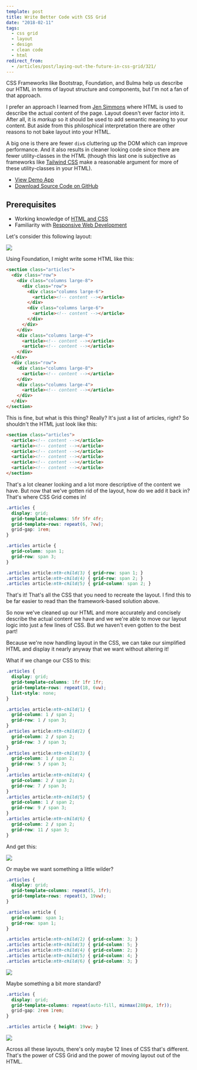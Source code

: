 ```yaml
---
template: post
title: Write Better Code with CSS Grid
date: "2018-02-11"
tags:
  - css grid
  - layout
  - design
  - clean code
  - html
redirect_from:
  - /articles/post/laying-out-the-future-in-css-grid/321/
---
```


CSS Frameworks like Bootstrap, Foundation, and Bulma help us describe our HTML in terms of layout structure and components, but I'm not a fan of that approach.

I prefer an approach I learned from [Jen Simmons](https://www.youtube.com/watch?v=qNtJ5p3h2A4) where HTML is used to describe the actual content of the page. Layout doesn't ever factor into it. After all, it is *markup* so it should be used to add semantic meaning to your content. But aside from this philosphical interpretation there are other reasons to not bake layout into your HTML.

A big one is there are fewer `div`s cluttering up the DOM which can improve performance. And it also results in cleaner looking code since there are fewer utility-classes in the HTML (though this last one is subjective as frameworks like [Tailwind CSS](https://tailwindcss.com/) make a reasonable argument for more of these utility-classes in your HTML).

* [View Demo App](https://ui-playground-grid-demo.glitch.me/)
* [Download Source Code on GitHub](https://github.com/arkmuntasser/css-grid-demos)

## Prerequisites

* Working knowledge of [HTML and CSS](https://internetingishard.com/html-and-css/)
* Familiarity with [Responsive Web Development](https://www.smashingmagazine.com/2011/01/guidelines-for-responsive-web-design/)

Let's consider this following layout:

![](https://res.cloudinary.com/arkmuntasser/image/upload/c_scale,f_auto,q_80,w_800/v1564885707/PixelSnap_2019-08-03_at_19.21.49_2x.png)

Using Foundation, I might write some HTML like this:

```html
<section class="articles">
  <div class="row">
    <div class="columns large-8">
      <div class="row">
        <div class="columns large-6">
          <article><!-- content --></article>
        </div>
        <div class="columns large-6">
          <article><!-- content --></article>
        </div>
      </div>
    </div>
    <div class="columns large-4">
      <article><!-- content --></article>
      <article><!-- content --></article>
    </div>
  </div>
  <div class="row">
    <div class="columns large-8">
      <article><!-- content --></article>
    </div>
    <div class="columns large-4">
      <article><!-- content --></article>
    </div>
  </div>
</section>
```

This is fine, but what is this thing? Really? It's just a list of articles, right? So shouldn't the HTML just look like this:

```html
<section class="articles">
  <article><!-- content --></article>
  <article><!-- content --></article>
  <article><!-- content --></article>
  <article><!-- content --></article>
  <article><!-- content --></article>
  <article><!-- content --></article>
</section>
```

That's a lot cleaner looking and a lot more descriptive of the content we have. But now that we've gotten rid of the layout, how do we add it back in? That's where CSS Grid comes in!

```css
.articles {
  display: grid;
  grid-template-columns: 5fr 5fr 4fr;
  grid-template-rows: repeat(6, 7vw);
  grid-gap: 1rem;
}

.articles article {
  grid-column: span 1;
  grid-row: span 3;
}

.articles article:nth-child(3) { grid-row: span 1; }
.articles article:nth-child(4) { grid-row: span 2; }
.articles article:nth-child(5) { grid-column: span 2; }
```

That's it! That's all the CSS that you need to recreate the layout. I find this to be far easier to read than the framework-based solution above.

So now we've cleaned up our HTML and more accurately and concisely describe the actual content we have and we we're able to move our layout logic into just a few lines of CSS. But we haven't even gotten to the best part!

Because we're now handling layout in the CSS, we can take our simplified HTML and display it nearly anyway that we want without altering it!

What if we change our CSS to this:

```css
.articles {
  display: grid;
  grid-template-columns: 1fr 1fr 1fr;
  grid-template-rows: repeat(18, 6vw);
  list-style: none;
}

.articles article:nth-child(1) {
  grid-column: 1 / span 2;
  grid-row: 1 / span 3;
}
.articles article:nth-child(2) {
  grid-column: 2 / span 2;
  grid-row: 3 / span 3;
}
.articles article:nth-child(3) {
  grid-column: 1 / span 2;
  grid-row: 5 / span 3;
}
.articles article:nth-child(4) {
  grid-column: 2 / span 2;
  grid-row: 7 / span 3;
}
.articles article:nth-child(5) {
  grid-column: 1 / span 2;
  grid-row: 9 / span 3;
}
.articles article:nth-child(6) {
  grid-column: 2 / span 2;
  grid-row: 11 / span 3;
}
```

And get this:

![](https://res.cloudinary.com/arkmuntasser/image/upload/c_scale,f_auto,q_80,w_800/v1564885707/PixelSnap_2019-08-03_at_19.22.39_2x.png)

Or maybe we want something a little wilder?

```css
.articles {
  display: grid;
  grid-template-columns: repeat(5, 1fr);
  grid-template-rows: repeat(3, 19vw);
}

.articles article {
  grid-column: span 1;
  grid-row: span 1;
}

.articles article:nth-child(2) { grid-column: 3; }
.articles article:nth-child(3) { grid-column: 5; }
.articles article:nth-child(4) { grid-column: 2; }
.articles article:nth-child(5) { grid-column: 4; }
.articles article:nth-child(6) { grid-column: 3; }
```

![](https://res.cloudinary.com/arkmuntasser/image/upload/c_scale,f_auto,q_80,w_800/v1564885707/PixelSnap_2019-08-03_at_19.23.33_2x.png)

Maybe something a bit more standard?

```css
.articles {
  display: grid;
  grid-template-columns: repeat(auto-fill, minmax(280px, 1fr));
  grid-gap: 2rem 1rem;
}

.articles article { height: 19vw; }
```

![](https://res.cloudinary.com/arkmuntasser/image/upload/c_scale,f_auto,q_80,w_800/v1564885708/PixelSnap_2019-08-03_at_19.24.07_2x.png)

Across all these layouts, there's only maybe 12 lines of CSS that's different. That's the power of CSS Grid and the power of moving layout out of the HTML.
